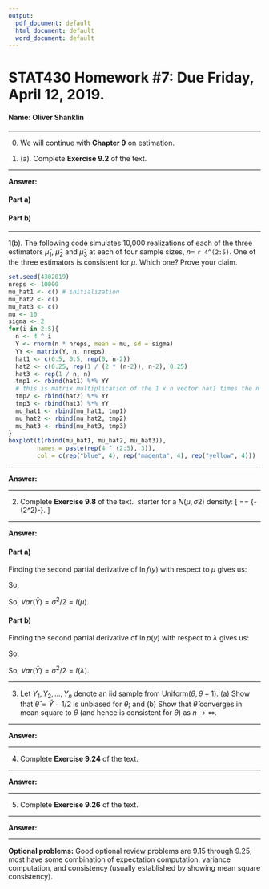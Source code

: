 ---
output:
  pdf_document: default
  html_document: default
  word_document: default
---

STAT430 Homework #7: Due Friday, April 12, 2019. 
========================================================

#### Name: Oliver Shanklin 

*********************************************************************************
0. We will continue with **Chapter 9** on estimation.     



1. (a). Complete **Exercise 9.2** of the text. 

*********************************************************************************
  
**Answer:**

#### Part a)


\begin{align*}
B(\hat\mu_1) &=  E(\hat\mu_1) - \mu \\ 
& = E(\frac{Y_1 + Y_2}{2}) - \mu \\
& = \frac{1}{2}(E(Y_1) + E(Y_2)) - \mu \\
& = \frac{1}{2}(\mu + \mu) - \mu \\
& = 0
\end{align*}



\begin{align*}
B(\hat\mu_2) &=  E(\hat\mu_2) - \mu \\ 
& = E(\frac{1}{4}Y_1 + \frac{Y_2 + \dots + Y_{n-1}}{2(n-2)} + \frac{1}{4}Y_n) - \mu \\
& = \frac{E(Y_1)}{4} + E(\frac{(n-2)Y_1}{2(n-2)} + \frac{E(Y_n)}{4}) - \mu \\
& = \frac{\mu}{4} + \frac{\mu}{2} + \frac{\mu}{4} - \mu \\
& = 0
\end{align*}



\begin{align*}
B(\hat\mu_2) &=  E(\hat\mu_2) - \mu \\ 
& = E(\bar Y) - \mu \\
& = \mu -\mu \\
& = 0
\end{align*} 

#### Part b) 

\begin{align*}
eff(\hat\mu_3, \hat\mu_2) &= \frac{V(\hat\mu_2)}{V(\hat\mu_3)} \\
&=\frac{V(\frac{1}{4}Y_1 + \frac{Y_2 + \dots + Y_{n-1}}{2(n-2)} + \frac{1}{4}Y_n)}{V(\bar Y)} \\
&=\frac{\frac{1}{16}V(Y_1)+ \frac{V(Y_2 + \dots + Y_{n-1})}{4(n-2)^2} + \frac{1}{16}V(Y_n)}{V(\bar Y)} \\
&=\frac{\frac{1}{16}V(Y_1)+ \frac{V(Y_2) + \dots + V(Y_{n-1})}{4(n-2)^2} + \frac{1}{16}V(Y_n)}{V(\bar Y)} \\
&=\frac{\frac{1}{16}\sigma^2+ \frac{\sigma^2 + \dots + \sigma^2}{4(n-2)^2} + \frac{1}{16}\sigma^2}{\sigma^2/n} \\
&= n/16 + n^2/(4(n-2)^2) + n/16 \\ 
&= n/8 + n^2/(4(n-2)^2)
\end{align*}


\begin{align*}
eff(\hat\mu_3, \hat\mu_1) &= \frac{V(\hat\mu_1)}{V(\hat\mu_3)} \\
&= \frac{V(\frac{Y_1 + Y_2}{2})}{V(\bar Y)} \\
&= \frac{\frac{1}{4}(V(Y_1) + V(Y_2))}{\sigma^2/n} \\
&= \frac{\sigma^2 + \sigma^2}{4\sigma^2/n} \\
&= \frac{n}{2}
\end{align*}


***************************************************************************

1(b). The following code simulates 10,000 realizations of each of the three estimators $\hat\mu_1$, $\hat\mu_2$ and $\hat\mu_3$ at each of four sample sizes, $n=$ `r 4^(2:5)`.  One of the three estimators is consistent for $\mu$.  Which one? Prove your claim. 

```{r}
set.seed(4302019)
nreps <- 10000
mu_hat1 <- c() # initialization
mu_hat2 <- c()
mu_hat3 <- c()
mu <- 10
sigma <- 2
for(i in 2:5){
  n <- 4 ^ i
  Y <- rnorm(n * nreps, mean = mu, sd = sigma)
  YY <- matrix(Y, n, nreps)
  hat1 <- c(0.5, 0.5, rep(0, n-2))
  hat2 <- c(0.25, rep(1 / (2 * (n-2)), n-2), 0.25)
  hat3 <- rep(1 / n, n)
  tmp1 <- rbind(hat1) %*% YY 
  # this is matrix multiplication of the 1 x n vector hat1 times the n x nreps matrix YY
  tmp2 <- rbind(hat2) %*% YY
  tmp3 <- rbind(hat3) %*% YY
  mu_hat1 <- rbind(mu_hat1, tmp1)
  mu_hat2 <- rbind(mu_hat2, tmp2)
  mu_hat3 <- rbind(mu_hat3, tmp3)
}
boxplot(t(rbind(mu_hat1, mu_hat2, mu_hat3)), 
        names = paste(rep(4 ^ (2:5), 3)), 
        col = c(rep("blue", 4), rep("magenta", 4), rep("yellow", 4)))
```

*********************************************************************************
  
**Answer:**



****************************************************************************

2. Complete **Exercise 9.8** of the text. \LaTeX\ starter for a $N(\mu,\sigma2)$ density: 
\[
\frac{\partial \ln f(y)}{\partial\mu}=\frac{\partial}{\partial\mu}\ln\left[\frac{1}{\sqrt{2\pi\sigma^2}}\exp\left\{\frac{-(y-\mu)^2}{2\sigma^2}\right\}\right]=
\frac{\partial}{\partial\mu}\left\{-\frac{1}{2}\ln(2\pi\sigma^2)-\frac{(y-\mu)^2}{2\sigma^2}\right\}. 
\]



*********************************************************************************
  
**Answer:**

#### Part a)

Finding the second partial derivative of $\ln f(y)$ with respect to $\mu$ gives us:

\begin{align*}
\frac{\partial^2\ln f(y)}{\partial \mu^2}&=-1/\sigma^2
\end{align*}


So,

\begin{align*}
I(\mu) &= (nE(-(-1/\sigma^2)))^{-1} \\
&= \sigma^2/n
\end{align*}

So, $Var(\bar Y) = \sigma^2/2 = I(\mu)$.

#### Part b)

Finding the second partial derivative of $\ln p(y)$ with respect to $\lambda$ gives us:

\begin{align*}
\frac{\partial^2\ln f(y)}{\partial \lambda^2}&=-y/\lambda^2
\end{align*}


So,

\begin{align*}
I(\mu) &= (nE(-(-y/\lambda^2)))^{-1} \\
&= \lambda /n
\end{align*}


So, $Var(\bar Y) = \sigma^2/2 = I(\lambda)$.

*********************************************************************************
3. Let $Y_1,Y_2,\ldots,Y_n$ denote an iid sample from Uniform($\theta, \theta+1$).  (a) Show that $\hat\theta=\bar Y - 1/2$ is unbiased for $\theta$; and (b) Show that $\hat\theta$ converges in mean square to $\theta$ (and hence is consistent for $\theta$) as $n\to\infty$.  

*********************************************************************************

**Answer:**




*********************************************************************************
4. Complete **Exercise 9.24** of the text.  

*********************************************************************************

**Answer:**



********************************************************************************

5. Complete **Exercise 9.26** of the text.  

*********************************************************************************

**Answer:**




********************************************************************************



**Optional problems:**  Good optional review problems  are 9.15 through 9.25; most have some combination of expectation computation, variance computation, and consistency (usually established by showing mean square consistency). 

